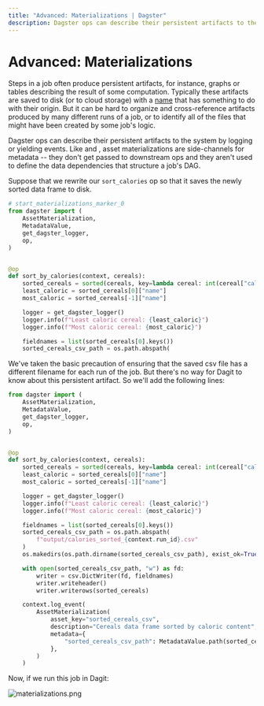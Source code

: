 ```yaml
---
title: "Advanced: Materializations | Dagster"
description: Dagster ops can describe their persistent artifacts to the system by logging Materialization events.
---
```


# Advanced: Materializations

<CodeReferenceLink filePath="examples/docs_snippets/docs_snippets/intro_tutorial/advanced/materializations/" />

Steps in a job often produce persistent artifacts, for instance, graphs or tables describing the result of some computation. Typically these artifacts are saved to disk (or to cloud storage) with a [name](https://xkcd.com/1459/) that has something to do with their origin. But it can be hard to organize and cross-reference artifacts produced by many different runs of a job, or to identify all of the files that might have been created by some job's logic.

Dagster ops can describe their persistent artifacts to the system by logging or yielding <PyObject module="dagster" object="AssetMaterialization" /> events. Like <PyObject module="dagster" object="TypeCheck" /> and <PyObject module="dagster" object="ExpectationResult" />, asset materializations are side-channels for metadata -- they don't get passed to downstream ops and they aren't used to define the data dependencies that structure a job's DAG.

Suppose that we rewrite our `sort_calories` op so that it saves the newly sorted data frame to disk.

```python file=/intro_tutorial/advanced/materializations/materializations.py lines=18-38
# start_materializations_marker_0
from dagster import (
    AssetMaterialization,
    MetadataValue,
    get_dagster_logger,
    op,
)


@op
def sort_by_calories(context, cereals):
    sorted_cereals = sorted(cereals, key=lambda cereal: int(cereal["calories"]))
    least_caloric = sorted_cereals[0]["name"]
    most_caloric = sorted_cereals[-1]["name"]

    logger = get_dagster_logger()
    logger.info(f"Least caloric cereal: {least_caloric}")
    logger.info(f"Most caloric cereal: {most_caloric}")

    fieldnames = list(sorted_cereals[0].keys())
    sorted_cereals_csv_path = os.path.abspath(
```

We've taken the basic precaution of ensuring that the saved csv file has a different filename for each run of the job. But there's no way for Dagit to know about this persistent artifact. So we'll add the following lines:

```python file=/intro_tutorial/advanced/materializations/materializations.py startafter=start_materializations_marker_0 endbefore=end_materializations_marker_0
from dagster import (
    AssetMaterialization,
    MetadataValue,
    get_dagster_logger,
    op,
)


@op
def sort_by_calories(context, cereals):
    sorted_cereals = sorted(cereals, key=lambda cereal: int(cereal["calories"]))
    least_caloric = sorted_cereals[0]["name"]
    most_caloric = sorted_cereals[-1]["name"]

    logger = get_dagster_logger()
    logger.info(f"Least caloric cereal: {least_caloric}")
    logger.info(f"Most caloric cereal: {most_caloric}")

    fieldnames = list(sorted_cereals[0].keys())
    sorted_cereals_csv_path = os.path.abspath(
        f"output/calories_sorted_{context.run_id}.csv"
    )
    os.makedirs(os.path.dirname(sorted_cereals_csv_path), exist_ok=True)

    with open(sorted_cereals_csv_path, "w") as fd:
        writer = csv.DictWriter(fd, fieldnames)
        writer.writeheader()
        writer.writerows(sorted_cereals)

    context.log_event(
        AssetMaterialization(
            asset_key="sorted_cereals_csv",
            description="Cereals data frame sorted by caloric content",
            metadata={
                "sorted_cereals_csv_path": MetadataValue.path(sorted_cereals_csv_path)
            },
        )
    )
```

Now, if we run this job in Dagit:

<Image
alt="materializations.png"
src="/images/tutorial/materializations.png"
width={2756}
height={2098}
/>

<br />
